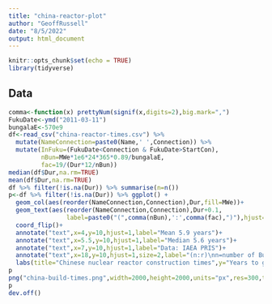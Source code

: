 ```yaml
---
title: "china-reactor-plot"
author: "GeoffRussell"
date: "8/5/2022"
output: html_document
---
```


```r
knitr::opts_chunk$set(echo = TRUE)
library(tidyverse)
```

## Data 

```r
comma<-function(x) prettyNum(signif(x,digits=2),big.mark=",")
FukuDate<-ymd("2011-03-11")
bungalaE<-570e9
df<-read_csv("china-reactor-times.csv") %>% 
  mutate(NameConnection=paste0(Name,' ',Connection)) %>%
  mutate(InFuku=(FukuDate<Connection & FukuDate>StartCon),
         nBun=MWe*1e6*24*365*0.89/bungalaE,
         fac=19/(Dur*12/nBun))
median(df$Dur,na.rm=TRUE)
mean(df$Dur,na.rm=TRUE)
df %>% filter(!is.na(Dur)) %>% summarise(n=n())
p<-df %>% filter(!is.na(Dur)) %>% ggplot() +
  geom_col(aes(reorder(NameConnection,Connection),Dur,fill=MWe))+
  geom_text(aes(reorder(NameConnection,Connection),Dur+0.1,
                label=paste0("(",comma(nBun),':',comma(fac),")"),hjust=0),size=1.7)+
  coord_flip()+
  annotate("text",x=4,y=10,hjust=1,label="Mean 5.9 years")+
  annotate("text",x=5.5,y=10,hjust=1,label="Median 5.6 years")+
  annotate("text",x=7,y=10,hjust=1,label="Data: IAEA PRIS")+
  annotate("text",x=18,y=10,hjust=1,size=2,label="(n:r)\nn=number of Bungala\nsolar farms (570 GWh/year)\nr=nuclear build speed\ncompared to Bungala\ne.g, 2=double, 3=triple")+
  labs(title="Chinese nuclear reactor construction times",y="Years to grid connection",x="")
p
png("china-build-times.png",width=2000,height=2000,units="px",res=300,type="cairo-png")
p
dev.off()
```

